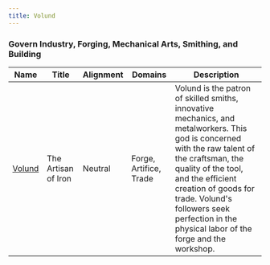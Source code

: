 ```yaml
---
title: Volund
---
```


### Govern Industry, Forging, Mechanical Arts, Smithing, and Building

| Name | Title | Alignment | Domains | Description |
| --- | --- | --- | --- | --- |
| [Volund](/assets/pantheons/orange_pantheon/Volund.jpg) | The Artisan of Iron | Neutral | Forge, Artifice, Trade | Volund is the patron of skilled smiths, innovative mechanics, and metalworkers. This god is concerned with the raw talent of the craftsman, the quality of the tool, and the efficient creation of goods for trade. Volund's followers seek perfection in the physical labor of the forge and the workshop. |
